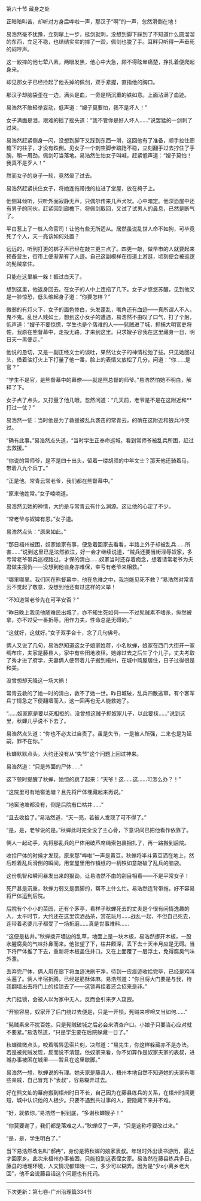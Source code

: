 

第六十节 藏身之处

正暗暗叫苦，却听对方身后哗啦一声，那汉子“啊”的一声，忽然滑倒在地！

易浩然毫不犹豫，立刻窜上一步，挺剑就刺，没想到脚下踩到了不知道什么圆溜溜的东西，立足不稳，也结结实实的摔了一跤，佩剑也脱了手。耳畔只听得一声垂死的闷哼声。

这一跤摔的他七荤八素，两眼发黑，他心中大急，顾不得眩晕痛楚，挣扎着便爬起身来。

却见那女子已经捡起了他丢掉的佩剑，双手紧握，直指他的胸口。

那汉子却脑袋歪在一边，满头是血，一旁是柄沉重的铁如意。上面沾满了血迹。

易浩然不敢轻举妄动，低声道：“嫂子莫要怕，我不是坏人！”

女子满面是泪，艰难的摇了摇头道：“我不管你是好人坏人……”说罢猛的一剑刺了过来。

易浩然赶紧侧身一闪，没想到脚下又踩到东西一滑，这回他有了准备，顺手拉住廊檐下的柱子，才没有跌倒。见女子一个刺空脚步踉跄不稳，立刻翻手过去拧住了手腕，稍一用劲，佩剑叮当落地。易浩然生怕女子叫喊，赶紧低声道：“嫂子莫怕！我真不是歹人！”

然而女子的身子一软，竟然晕了过去。

易浩然赶紧扶住女子，将她连拖带拽的拉进了堂屋，放在椅子上。

他侧耳倾听，只听外面寂静无声，只偶尔传来几声犬吠。心中暗定。他深恐屋中还有男子的同伙，赶紧回到廊檐下，将佩剑取回，又试了试男人的鼻息，已然是断气了。

平白惹上了一桩人命官司！让他有些无所适从。居然虽说乱世人命不如狗，可毕竟死了个人，天一亮该如何处置？

远远的，听到打更的梆子声已经在敲三更三点了。四更一敲，做早市的人就要起来预备营生，街市上便渐渐有了人迹。自己这副模样在街道上游逛，顷刻便会被巡逻的髡贼拿住。

只能在这里躲一躲！捱过白天了。

想到这里，他返身回去。在女子的人中上连掐了几下。女子才悠悠苏醒，见到他又是一脸惊恐，低头缩起身子道：“你要怎样？”

微弱的有灯火下，女子的面色惨白，头发蓬乱，嘴角还有血迹――真所谓人不人，鬼不鬼。乱世人贱如土，想到这小女子的遭遇，易浩然不由叹了口气，打了个躬，低声道：“嫂子不要惊慌，学生也是个落难的人――髡贼进了城，抓捕大明官吏将佐，我原在熊督幕中，走投无路，才来到这里。只求嫂子容我在这里藏身一日，明日天一黑便走。”

他说的恳切，又是一副正经文士的谈吐，果然让女子的神情松弛了些。只见她回过头，借着油灯火上下打量了他一番，脸上的表情又放松了几分，问道：“你……是官？”

“学生不是官，是熊督幕中的幕僚――就是熊总督的师爷。”易浩然怕她不明白，解释了下。

女子点了点头，又打量了他几眼，忽然问道：“几天前，老爷是不是在这附近和**打过一仗？”

易浩然一怔：当时他是为了救援被乱兵袭击的常青云，的确在这附近和狼兵冲突过。

“确有此事。”易浩然点头道，“当时学生正奉命巡城，看到常师爷被乱兵所困，赶过去救援。”

“你说的常师爷，是不是四十出头，留着一缕胡须的中年文士？那天他还骑着马，带着八九个兵丁。”

“正是他。常青云常老爷，我们都在熊督幕中。”

“原来他姓常。”女子喃喃道。

易浩然见她的神情，大约是与常青云有什么渊源。这让他的心定了不少。

“常老爷与奴婢有恩。”女子道。

易浩然点头：“原来如此。”

“那日梧州被困，奴家娘家有事，便急着回家去看看，半路上外子却被乱兵……所害……”说到这里已是泫然欲泣，好一会才继续说道，“贼兵还要当街淫辱奴家，多亏常老爷带兵巡视路过，才保的清白……奴家当时还存着痴念，想着请常老爷为夫君做主报仇――没想到他自身亦难保，幸亏有老爷来相救。”

“哪里哪里。我们同在熊督幕中，他在危难之中，我岂能见死不救？”易浩然对常青云不觉起了敬意，没想到他还有过这样的义举！

“不知道常老爷先在可平安否？”

“昨日晚上我见他随难民出城了，亦不知生死如何――不过髡贼素不嗜杀，纵然被拿，亦不过受一番折辱，用作力夫，性命总是无碍的。”

“这就好，这就好。”女子双手合十，念了几句佛号。

俩人又说了几句，易浩然知道这女子娘家姓蒋，小名秋蝉，娘家在西门大街开一家绸布庄，夫家是藤县人，家中有些田地收租。她嫁过去之后生了个儿子，丈夫考取了秀才进了府学，夫妻俩人便带着儿子搬到梧州，在城中购屋居住，日子过得很是和美。

没曾想却天降这一场大祸！

常青云救的了她一时的清白，救不了她一世。昨日城破，乱兵四散逃窜。有个客军兵丁情急之下便翻墙而入，这一回再也无人能救她了。

“……奴家原是要以死相拒的，没曾想这贼子抓奴家儿子，以此要挟……”说到这里，秋蝉几乎说不下去了。

易浩然点头道：“你也不必太过自责了。虽是失节，一是被人所强，二来也是为延嗣，罪不在你。”

秋蝉默默点头，大约还没有从“失节”这个问题上回过神来。

易浩然道：“只是外面的尸体……”

这下顿时提醒了秋蝉，她惊的跳了起来：“天爷！这……这……可怎么办？！”

“这院里可有地窖池塘？且先将尸体埋藏起来再说。”

“地窖池塘都没有，倒是后院有口枯井……”

“且去收拾了。”易浩然道，“天一亮，若被人发现了可不得了。”

“是，是，老爷说的是。”秋蝉此时完全没了主心骨，下意识间已把他看作依靠了。

俩人一起动手，先将那乱兵的尸体用破芦席绳索包裹捆扎了，再一路搬到后院。

收拾尸体的时候才发现，原来那“哗啦”一声是黄豆，秋蝉将半斗黄豆洒在地上，然后趁着乱兵滑倒的瞬间，用堂屋里用作镇纸的一柄铁如意敲破了乱兵的脑袋。

这份机智和瞬间暴发出来的狠劲，让易浩然不由的刮目相看――不是平常女子！

死尸甚是沉重，秋蝉力弱又是裹脚的，帮不上什么忙。易浩然连背带拖，好不容易将尸体运到后院。

后院有个小小的菜园，还有个茅亭，看样子秋蝉死去的丈夫是个很有闲情逸趣的人，太平时节，大约还在这里饮酒品茶，赏花玩月……战乱一起，不但自己死去，连带着老婆儿子都受了一场折磨……真是世事难料……

“这便是枯井。”秋蝉拨开墙边的乱草，地面上是一块木板，易浩然挪开木板，一股水腥腐臭的气味扑鼻而来。他张望了下，枯井颇深，丢下去十天半月应是无碍。当下将尸体推了下去，重新将木板盖住井口。又在上面覆了一层浮土，免得腐臭气味外泄。

丢弃完尸体，俩人用在廊下将血迹洗刷干净，待到一应痕迹收拾完毕，已经是鸡叫头遍了。俩人半宿折腾，已经是筋酥体麻。易浩然道：“你且将大门要是与我，待我翻墙出去将门上的挂锁去了――这锁再挂着还会招来是非。”

大门挂锁，会被人以为家中无人，反而会引来歹人窥觊。

“开锁容易，奴家开了后门绕过去便是，只是一开锁，髡贼来啰唣又当如何……”

“髡贼素来不扰百姓。只是髡贼破城之后必会来清查户口。小娘子只要当心应对就不要紧。”易浩然道，“只是学生要在后院躲藏一日了。”

秋蝉微微点头，咬着嘴唇思索片刻，决然道：“易先生，你这样躲藏亦不是办法。若是被髡贼发现，反而说不清楚。依奴家来看，你不如算作是奴家夫家的表叔，进城办事被困在城里――暂且在这里歇脚。”

易浩然一想，秋蝉说的有理。她夫家是藤县人，梧州本地自然不知道她的夫家有哪些亲戚，自己冒充下“表叔”，容易糊弄过去。

好在熊文灿的幕府搬到梧州时日不长，自己因为在藤县练兵的关系，在梧州时间更短，城中认识他的人极少。只要不遇到共过事的人，要隐藏下来并不难。

“好，就依你。”易浩然一躬到底，“多谢秋蝉嫂子！”

“你莫要谢了，我们都是落难之人，”秋蝉叹了一声，“只是这称呼要改过来。”

“是，是，学生明白了。”

当下易浩然改名叫“郝冉”，身份是蒋秋蝉的娘家表叔。年轻时外出读书游历，最近才回家乡。此次来梧州办事被困，只能投到这表侄女家。易浩然在藤县练兵多日，藤县的地理环境，人文情况都知晓一二，多少可以糊弄。因为是“少x小离乡老大回”，他不会说藤县话这个问题也有托词。

--------------------------------------------------------------------------

下次更新：第七卷-广州治理篇334节

